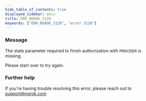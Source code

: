 ```yaml
---
hide_table_of_contents: true
displayed_sidebar: docs
title: ERR_NGROK_3120
keywords: ["ERR_NGROK_3120", "error 3120"]
---
```


### Message

The state parameter required to finish authorization with `PROVIDER` is missing.

Please start over to try again.

### Further help

If you're having trouble resolving this error, please reach out to [support@ngrok.com](mailto:support@ngrok.com?subject=Help%20with%20ERR_NGROK_3120)
